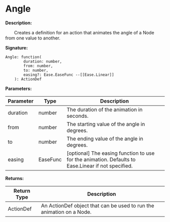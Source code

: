 
# Angle

**Description:**

&emsp;&emsp;Creates a definition for an action that animates the angle of a Node from one value to another.

**Signature:**
```tl
Angle: function(
		duration: number,
		from: number,
		to: number,
		easing?: Ease.EaseFunc --[[Ease.Linear]]
	): ActionDef
```

**Parameters:**

| Parameter | Type | Description |
| --- | --- | --- |
| duration | number | The duration of the animation in seconds. |
| from | number | The starting value of the angle in degrees. |
| to | number | The ending value of the angle in degrees. |
| easing | EaseFunc | [optional] The easing function to use for the animation. Defaults to Ease.Linear if not specified. |

**Returns:**

| Return Type | Description |
| --- | --- |
| ActionDef | An ActionDef object that can be used to run the animation on a Node. |